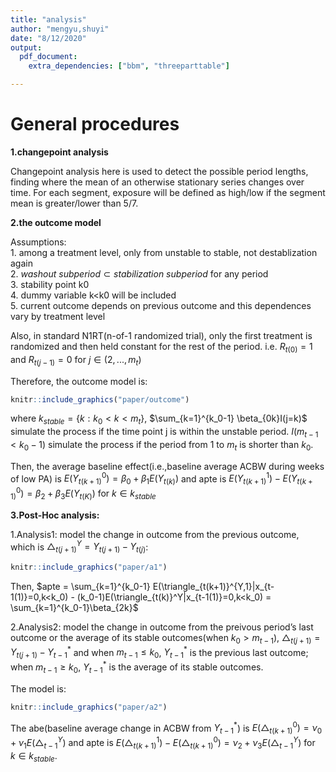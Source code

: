 ```yaml
---
title: "analysis"
author: "mengyu,shuyi"
date: "8/12/2020"
output:
  pdf_document:
    extra_dependencies: ["bbm", "threeparttable"]

---
```

# General procedures

**1.changepoint analysis**

Changepoint analysis here is used to detect the possible period lengths, finding where the mean of an otherwise stationary series changes over time. For each segment, exposure will be defined as high/low if the segment mean is greater/lower than 5/7.

**2.the outcome model**

Assumptions:\
1. among a treatment level, only from unstable to stable, not destablization again\
2. $washout\ subperiod \subset stabilization\ subperiod$ for any period\
3. stability point k0\
4. dummy variable k<k0 will be included\
5. current outcome depends on previous outcome and this dependences vary by treatment level

Also, in standard N1RT(n-of-1 randomized trial), only the first treatment is randomized and then held constant for the rest of the period. i.e. $R_{t(0)} = 1$ and $R_{t(j-1)} = 0$ for $j\in (2,...,m_t)$

Therefore, the outcome model is:

```r
knitr::include_graphics("paper/outcome")
```

where $k_{stable} = \{k:k_0<k<m_t\}$, $\sum_{k=1}^{k_0-1} \beta_{0k}I(j=k)$ simulate the process if  the time point j is within the unstable period. $I(m_{t-1}<k_0-1)$ simulate the process if the period from 1 to $m_t$ is shorter than $k_0$. 


Then, the average baseline effect(i.e.,baseline average ACBW during weeks of low PA) is $E(Y_{t(k+1)}^0) = \beta_0 + \beta_1 E(Y_{t(k)})$ and apte is $E(Y_{t(k+1)}^1)-E(Y_{t(k+1)}^0) = \beta_2 + \beta_3E(Y_{t(K)})$ for $k \in k_{stable}$


**3.Post-Hoc analysis:**

1.Analysis1: model the change in outcome from the previous outcome, which is $\triangle_{t(j+1)}^Y = Y_{t(j+1)}-Y_{t(j)}$:
```r
knitr::include_graphics("paper/a1")
```

Then, $apte = \sum_{k=1}^{k_0-1} E(\triangle_{t(k+1)}^{Y,1}|x_{t-1(1)}=0,k<k_0) - (k_0-1)E(\triangle_{t(k)}^Y|x_{t-1(1)}=0,k<k_0) = \sum_{k=1}^{k_0-1}\beta_{2k}$


2.Analysis2: model the change in outcome from the preivous period's last outcome or the average of its stable outcomes(when $k_0 > m_{t-1}$), $\triangle_{t(j+1)} = Y_{t(j+1)}-Y_{t-1}^*$ and when $m_{t-1} \leq k_0$, $Y_{t-1}^*$ is the previous last outcome; when $m_{t-1} \geq k_0$, $Y_{t-1}^*$ is the average of its stable outcomes.

The model is:
```r
knitr::include_graphics("paper/a2")
```

The abe(baseline average change in ACBW from $Y_{t-1}^*$) is $E(\triangle_{t(k+1)}^0) = \nu_0 + \nu_1E(\triangle_{t-1}^Y)$ and apte is $E(\triangle_{t(k+1)}^1)-E(\triangle_{t(k+1)}^0) = \nu_2+ \nu_3E(\triangle_{t-1}^Y)$ for $k \in k_{stable}$. 



















